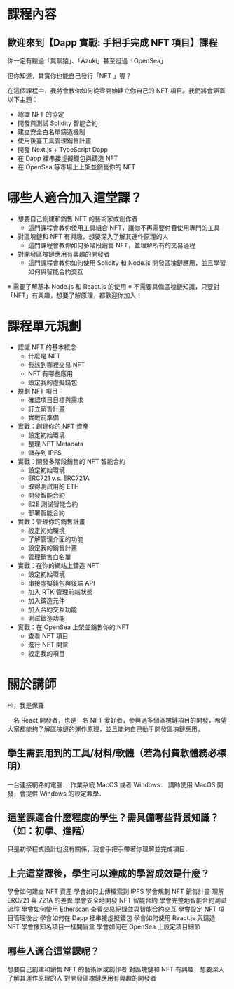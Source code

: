 # 課程內容

## 歡迎來到【Dapp 實戰: 手把手完成 NFT 項目】課程

你一定有聽過「無聊猿」、「Azuki」甚至逛過「OpenSea」

但你知道，其實你也能自己發行「NFT 」喔？

在這個課程中，我將會教你如何從零開始建立你自己的 NFT 項目。我們將會涵蓋以下主題：

- 認識 NFT 的協定
- 開發與測試 Solidity 智能合約
- 建立安全白名單鑄造機制
- 使用後臺工具管理銷售計畫
- 開發 Next.js + TypeScript Dapp
- 在 Dapp 裡串接虛擬錢包與鑄造 NFT
- 在 OpenSea 等市場上上架並銷售你的 NFT

# 哪些人適合加入這堂課？

- 想要自己創建和銷售 NFT 的藝術家或創作者
  - 這門課程會教你使用工具組合 NFT，讓你不再需要付費使用專門的工具
- 對區塊鏈和 NFT 有興趣，想要深入了解其運作原理的人
  - 這門課程會教你如何多階段銷售 NFT，並理解所有的交易過程
- 對開發區塊鏈應用有興趣的開發者
  - 這門課程會教你如何使用 Solidity 和 Node.js 開發區塊鏈應用，並且學習如何與智能合約交互

※ 需要了解基本 Node.js 和 React.js 的使用
※ 不需要具備區塊鏈知識，只要對「NFT」有興趣，想要了解原理，都歡迎你加入！

# 課程單元規劃

- 認識 NFT 的基本概念
  - 什麼是 NFT
  - 我該到哪裡交易 NFT
  - NFT 有哪些應用
  - 設定我的虛擬錢包
- 規劃 NFT 項目
  - 確認項目目標與需求
  - 訂立銷售計畫
  - 實戰前準備
- 實戰：創建你的 NFT 資產
  - 設定初始環境
  - 整理 NFT Metadata
  - 儲存到 IPFS
- 實戰：開發多階段銷售的 NFT 智能合約
  - 設定初始環境
  - ERC721 v.s. ERC721A
  - 取得測試用的 ETH
  - 開發智能合約
  - E2E 測試智能合約
  - 部署智能合約
- 實戰：管理你的銷售計畫
  - 設定初始環境
  - 了解管理介面的功能
  - 設定我的銷售計畫
  - 管理銷售白名單
- 實戰：在你的網站上鑄造 NFT
  - 設定初始環境
  - 串接虛擬錢包與後端 API
  - 加入 RTK 管理前端狀態
  - 加入鑄造元件
  - 加入合約交互功能
  - 測試鑄造功能
- 實戰：在 OpenSea 上架並銷售你的 NFT
  - 查看 NFT 項目
  - 進行 NFT 開盒
  - 設定我的項目

# 關於講師

Hi，我是保羅

一名 React 開發者，也是一名 NFT 愛好者，參與過多個區塊鏈項目的開發，希望大家都能夠了解區塊鏈的運作原理，並且能夠自己動手開發區塊鏈應用。

## 學生需要用到的工具/材料/軟體（若為付費軟體務必標明）

一台連接網路的電腦．
作業系統 MacOS 或者 Windows．
講師使用 MacOS 開發，會提供 Windows 的設定教學．

## 這堂課適合什麼程度的學生？需具備哪些背景知識？（如：初學、進階）

只是初學程式設計也沒有關係，我會手把手帶著你理解並完成項目．

## 上完這堂課後，學生可以達成的學習成效是什麼？

學會如何建立 NFT 資產
學會如何上傳檔案到 IPFS
學會規劃 NFT 銷售計畫
理解 ERC721 與 721A 的差異
學會安全地開發 NFT 智能合約
學會完整地智能合約測試流程
學會如何使用 Etherscan 查看交易紀錄並與智能合約交互
學會設定 NFT 項目管理後台
學會如何在 Dapp 裡串接虛擬錢包
學會如何使用 React.js 與鑄造 NFT
學會像知名項目一樣開盲盒
學會如何在 OpenSea 上設定項目細節

## 哪些人適合這堂課呢？

想要自己創建和銷售 NFT 的藝術家或創作者
對區塊鏈和 NFT 有興趣，想要深入了解其運作原理的人
對開發區塊鏈應用有興趣的開發者
